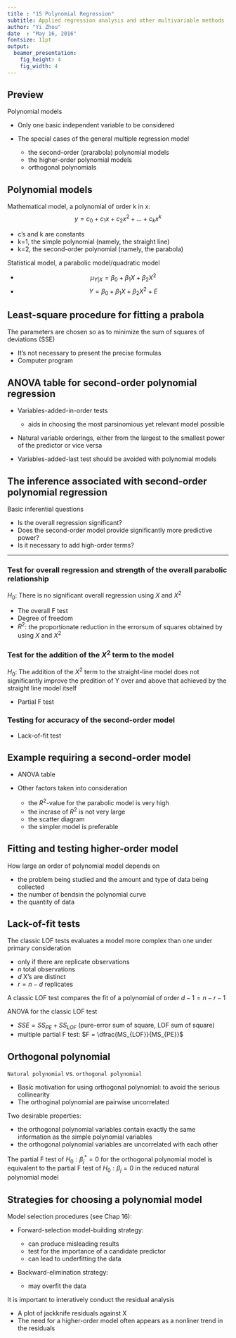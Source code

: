 ```yaml
---
title : "15 Polynomial Regression"
subtitle: Applied regression analysis and other multivariable methods
author: "Yi Zhou"
date  : "May 16, 2016"
fontsize: 11pt
output: 
  beamer_presentation:
    fig_height: 4
    fig_width: 4
---
```


## Preview

Polynomial models

- Only one basic independent variable to be considered
- The special cases of the general multiple regression model

    + the second-order (prarabola) polynomial models
    + the higher-order polynomial models
    + orthogonal polynomials
    
## Polynomial models

Mathematical model, a polynomial of order k in x:
$$y = c_0 + c_1x + c_2x^2 + \dots + c_kx^k$$

- c's and k are constants
- k=1, the simple polynomial (namely, the straight line)
- k=2, the second-order polynomial (namely, the parabola)

Statistical model, a parabolic model/quadratic model

- $$\mu_{Y|X} = \beta_0 + \beta_1X + \beta_2X^2$$
- $$Y = \beta_0 + \beta_1X + \beta_2X^2 +E$$

## Least-square procedure for fitting a prabola

The parameters are chosen so as to minimize the sum of squares of deviations (SSE)

- It's not necessary to present the precise formulas
- Computer program

## ANOVA table for second-order polynomial regression

- Variables-added-in-order tests

     + aids in choosing the most parsinomious yet relevant model possible
     
- Natural variable orderings, either from the largest to the smallest power of the predictor or vice versa
- Variables-added-last test should be avoided with polynomial models

## The inference associated with second-order polynomial regression

Basic inferential questions

- Is the overall regression significant?
- Does the second-order model provide significantly more predictive power?
- Is it necessary to add high-order terms?

---

### Test for overall regression and strength of the overall parabolic relationship

$H_0$: There is no significant overall regression using $X$ and $X^2$

- The overall F test
- Degree of freedom
- $R^2$: the proportionate reduction in the errorsum of squares obtained by using $X$ and $X^2$

### Test for the addition of the $X^2$ term to the model

$H_0$: The addition of the $X^2$ term to the straight-line model does not significantly improve the predition of Y over and above that achieved by the straight line model itself

- Partial F test

### Testing for accuracy of the second-order model

- Lack-of-fit test

## Example requiring a second-order model

- ANOVA table
- Other factors taken into consideration

    + the $R^2$-value for the parabolic model is very high
    + the incrase of $R^2$ is not very large
    + the scatter diagram
    + the simpler model is preferable
    
## Fitting and testing higher-order model

How large an order of polynomial model depends on 

- the problem being studied and the amount and type of data being collected
- the number of bendsin the polynomial curve 
- the quantity of data

## Lack-of-fit tests

The classic LOF tests evaluates a model more complex than one under primary consideration

- only if there are replicate observations
- $n$ total observations
- $d$ X's are distinct
- $r = n-d$ replicates

A classic LOF test compares the fit of a polynomial of order $d-1 = n-r-1$

ANOVA for the classic LOF test

- $SSE = SS_{PE} + SS_{LOF}$ (pure-error sum of square, LOF sum of square)
- multiple partial F test: $F = \dfrac{MS_{LOF}}{MS_{PE}}$

## Orthogonal polynomial 

`Natural polynomial` vs. `orthogonal polynomial`

- Basic motivation for using orthogonal polynomial: to avoid the serious collinearity 
- The orthoginal polynomial are pairwise uncorrelated

Two desirable properties:

- the orthogonal polynomial variables contain exactly the same information as the simple polynomial variables
- the orthogonal polynomial variables are uncorrelated with each other

The partial F test of $H_0: \beta_j^* = 0$ for the orthogonal polynomial model is equivalent to the partial F test of $H_0: \beta_j = 0$ in the reduced natural polynomial model

## Strategies for choosing a polynomial model

Model selection procedures (see Chap 16):

- Forward-selection model-building strategy:

    + can produce misleading results
    + test for the importance of a candidate predictor
    + can lead to underfitting the data 
    
- Backward-elimination strategy:

    + may overfit the data

It is important to interatively conduct the residual analysis

- A plot of jackknife residuals against X
- The need for a higher-order model often appears as a nonliner trend in the residuals



